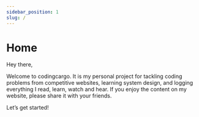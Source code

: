 ```yaml
---
sidebar_position: 1
slug: /
---
```



# Home

Hey there,

Welcome to codingcargo. It is my personal project for tackling coding problems from competitive websites, learning system design, and logging everything I read, learn, watch and hear. If you enjoy the content on my website, please share it with your friends.

Let’s get started!
